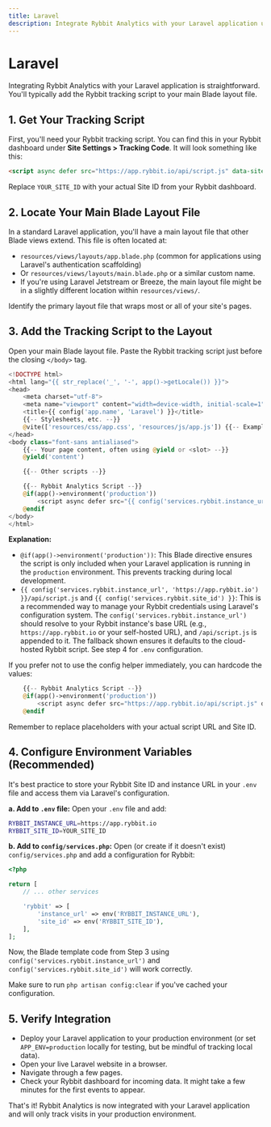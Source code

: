 ```yaml
---
title: Laravel
description: Integrate Rybbit Analytics with your Laravel application using Blade templates
---
```


# Laravel

Integrating Rybbit Analytics with your Laravel application is straightforward. You'll typically add the Rybbit tracking script to your main Blade layout file.

## 1. Get Your Tracking Script

First, you'll need your Rybbit tracking script. You can find this in your Rybbit dashboard under **Site Settings > Tracking Code**. It will look something like this:

```html
<script async defer src="https://app.rybbit.io/api/script.js" data-site-id="YOUR_SITE_ID"></script>
```

Replace `YOUR_SITE_ID` with your actual Site ID from your Rybbit dashboard.

## 2. Locate Your Main Blade Layout File

In a standard Laravel application, you'll have a main layout file that other Blade views extend. This file is often located at:

- `resources/views/layouts/app.blade.php` (common for applications using Laravel's authentication scaffolding)
- Or `resources/views/layouts/main.blade.php` or a similar custom name.
- If you're using Laravel Jetstream or Breeze, the main layout file might be in a slightly different location within `resources/views/`.

Identify the primary layout file that wraps most or all of your site's pages.

## 3. Add the Tracking Script to the Layout

Open your main Blade layout file. Paste the Rybbit tracking script just before the closing `</body>` tag.

```php
<!DOCTYPE html>
<html lang="{{ str_replace('_', '-', app()->getLocale()) }}">
<head>
    <meta charset="utf-8">
    <meta name="viewport" content="width=device-width, initial-scale=1">
    <title>{{ config('app.name', 'Laravel') }}</title>
    {{-- Stylesheets, etc. --}}
    @vite(['resources/css/app.css', 'resources/js/app.js']) {{-- Example for Vite --}}
</head>
<body class="font-sans antialiased">
    {{-- Your page content, often using @yield or <slot> --}}
    @yield('content') 

    {{-- Other scripts --}}

    {{-- Rybbit Analytics Script --}}
    @if(app()->environment('production'))
        <script async defer src="{{ config('services.rybbit.instance_url', 'https://app.rybbit.io') }}/api/script.js" data-site-id="{{ config('services.rybbit.site_id') }}"></script>
    @endif
</body>
</html>
```

**Explanation:**
- `@if(app()->environment('production'))`: This Blade directive ensures the script is only included when your Laravel application is running in the `production` environment. This prevents tracking during local development.
- `{{ config('services.rybbit.instance_url', 'https://app.rybbit.io') }}/api/script.js` and `{{ config('services.rybbit.site_id') }}`: This is a recommended way to manage your Rybbit credentials using Laravel's configuration system. The `config('services.rybbit.instance_url')` should resolve to your Rybbit instance's base URL (e.g., `https://app.rybbit.io` or your self-hosted URL), and `/api/script.js` is appended to it. The fallback shown ensures it defaults to the cloud-hosted Rybbit script. See step 4 for `.env` configuration.

If you prefer not to use the config helper immediately, you can hardcode the values:
```php
    {{-- Rybbit Analytics Script --}}
    @if(app()->environment('production'))
        <script async defer src="https://app.rybbit.io/api/script.js" data-site-id="YOUR_SITE_ID"></script>
    @endif
```
Remember to replace placeholders with your actual script URL and Site ID.

## 4. Configure Environment Variables (Recommended)

It's best practice to store your Rybbit Site ID and instance URL in your `.env` file and access them via Laravel's configuration.

**a. Add to `.env` file:**
Open your `.env` file and add:

```bash
RYBBIT_INSTANCE_URL=https://app.rybbit.io
RYBBIT_SITE_ID=YOUR_SITE_ID
```

**b. Add to `config/services.php`:**
Open (or create if it doesn't exist) `config/services.php` and add a configuration for Rybbit:

```php
<?php

return [
    // ... other services

    'rybbit' => [
        'instance_url' => env('RYBBIT_INSTANCE_URL'),
        'site_id' => env('RYBBIT_SITE_ID'),
    ],
];
```
Now, the Blade template code from Step 3 using `config('services.rybbit.instance_url')` and `config('services.rybbit.site_id')` will work correctly.

Make sure to run `php artisan config:clear` if you've cached your configuration.

## 5. Verify Integration

- Deploy your Laravel application to your production environment (or set `APP_ENV=production` locally for testing, but be mindful of tracking local data).
- Open your live Laravel website in a browser.
- Navigate through a few pages.
- Check your Rybbit dashboard for incoming data. It might take a few minutes for the first events to appear.

That's it! Rybbit Analytics is now integrated with your Laravel application and will only track visits in your production environment.